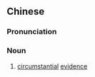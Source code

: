 {{also|旁证}}
==Chinese==
{{zh-forms|s=旁证}}

===Pronunciation===
{{zh-pron
|m=pángzhèng
|c=pong4 zing3
|mn=qz,xm,zz:pông-chèng
|cat=n
}}

===Noun===
{{zh-noun}}

# [[circumstantial]] [[evidence]]